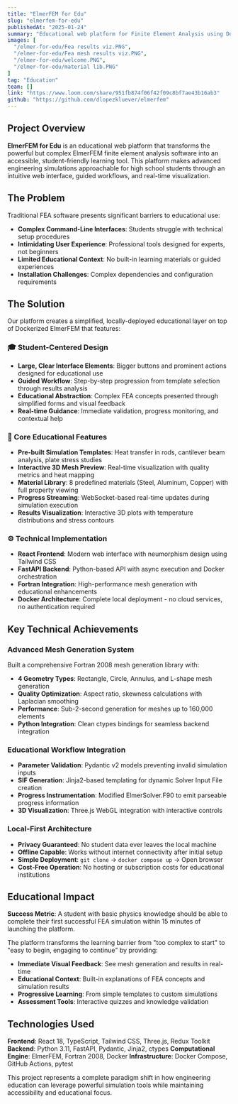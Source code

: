 ```yaml
---
title: "ElmerFEM for Edu"
slug: "elmerfem-for-edu"
publishedAt: "2025-01-24"
summary: "Educational web platform for Finite Element Analysis using Dockerized ElmerFEM, making complex engineering simulations accessible to high school students"
images: [
  "/elmer-for-edu/Fea results viz.PNG", 
  "/elmer-for-edu/Fea mesh results viz.PNG", 
  "/elmer-for-edu/welcome.PNG", 
  "/elmer-for-edu/material lib.PNG"
]
tag: "Education"
team: []
link: "https://www.loom.com/share/951fb874f06f42f09c8bf7ae43b16ab3"
github: "https://github.com/dlopezkluever/elmerfem"
---
```


## Project Overview

**ElmerFEM for Edu** is an educational web platform that transforms the powerful but complex ElmerFEM finite element analysis software into an accessible, student-friendly learning tool. This platform makes advanced engineering simulations approachable for high school students through an intuitive web interface, guided workflows, and real-time visualization.

## The Problem

Traditional FEA software presents significant barriers to educational use:
- **Complex Command-Line Interfaces**: Students struggle with technical setup procedures
- **Intimidating User Experience**: Professional tools designed for experts, not beginners
- **Limited Educational Context**: No built-in learning materials or guided experiences
- **Installation Challenges**: Complex dependencies and configuration requirements

## The Solution

Our platform creates a simplified, locally-deployed educational layer on top of Dockerized ElmerFEM that features:

### **🎓 Student-Centered Design**
- **Large, Clear Interface Elements**: Bigger buttons and prominent actions designed for educational use
- **Guided Workflow**: Step-by-step progression from template selection through results analysis
- **Educational Abstraction**: Complex FEA concepts presented through simplified forms and visual feedback
- **Real-time Guidance**: Immediate validation, progress monitoring, and contextual help

### **🔬 Core Educational Features**
- **Pre-built Simulation Templates**: Heat transfer in rods, cantilever beam analysis, plate stress studies
- **Interactive 3D Mesh Preview**: Real-time visualization with quality metrics and heat mapping
- **Material Library**: 8 predefined materials (Steel, Aluminum, Copper) with full property viewing
- **Progress Streaming**: WebSocket-based real-time updates during simulation execution
- **Results Visualization**: Interactive 3D plots with temperature distributions and stress contours

### **⚙️ Technical Implementation**
- **React Frontend**: Modern web interface with neumorphism design using Tailwind CSS
- **FastAPI Backend**: Python-based API with async execution and Docker orchestration  
- **Fortran Integration**: High-performance mesh generation with educational enhancements
- **Docker Architecture**: Complete local deployment - no cloud services, no authentication required

## Key Technical Achievements

### **Advanced Mesh Generation System**
Built a comprehensive Fortran 2008 mesh generation library with:
- **4 Geometry Types**: Rectangle, Circle, Annulus, and L-shape mesh generation
- **Quality Optimization**: Aspect ratio, skewness calculations with Laplacian smoothing
- **Performance**: Sub-2-second generation for meshes up to 160,000 elements
- **Python Integration**: Clean ctypes bindings for seamless backend integration

### **Educational Workflow Integration**
- **Parameter Validation**: Pydantic v2 models preventing invalid simulation inputs
- **SIF Generation**: Jinja2-based templating for dynamic Solver Input File creation
- **Progress Instrumentation**: Modified ElmerSolver.F90 to emit parseable progress information
- **3D Visualization**: Three.js WebGL integration with interactive controls

### **Local-First Architecture** 
- **Privacy Guaranteed**: No student data ever leaves the local machine
- **Offline Capable**: Works without internet connectivity after initial setup
- **Simple Deployment**: `git clone` → `docker compose up` → Open browser
- **Cost-Free Operation**: No hosting or subscription costs for educational institutions

## Educational Impact

**Success Metric**: A student with basic physics knowledge should be able to complete their first successful FEA simulation within 15 minutes of launching the platform.

The platform transforms the learning barrier from "too complex to start" to "easy to begin, engaging to continue" by providing:
- **Immediate Visual Feedback**: See mesh generation and results in real-time
- **Educational Context**: Built-in explanations of FEA concepts and simulation results
- **Progressive Learning**: From simple templates to custom simulations
- **Assessment Tools**: Interactive quizzes and knowledge validation

## Technologies Used

**Frontend**: React 18, TypeScript, Tailwind CSS, Three.js, Redux Toolkit
**Backend**: Python 3.11, FastAPI, Pydantic, Jinja2, ctypes
**Computational Engine**: ElmerFEM, Fortran 2008, Docker
**Infrastructure**: Docker Compose, GitHub Actions, pytest

This project represents a complete paradigm shift in how engineering education can leverage powerful simulation tools while maintaining accessibility and educational focus. 